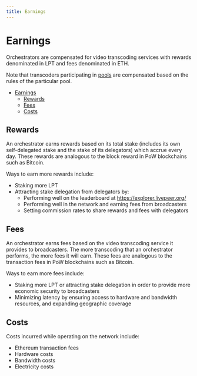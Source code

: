 ```yaml
---
title: Earnings
---
```


# Earnings

Orchestrators are compensated for video transcoding services with rewards
denominated in LPT and fees denominated in ETH.

Note that transcoders participating in [pools](./pools.md) are compensated based
on the rules of the particular pool.

- [Earnings](#earnings)
  - [Rewards](#rewards)
  - [Fees](#fees)
  - [Costs](#costs)

## Rewards

An orchestrator earns rewards based on its total stake (includes its own
self-delegated stake and the stake of its delegators) which accrue every day.
These rewards are analogous to the block reward in PoW blockchains such as
Bitcoin.

Ways to earn more rewards include:

- Staking more LPT
- Attracting stake delegation from delegators by:
  - Performing well on the leaderboard at https://explorer.livepeer.org/
  - Performing well in the network and earning fees from broadcasters
  - Setting commission rates to share rewards and fees with delegators

## Fees

An orchestrator earns fees based on the video transcoding service it provides to
broadcasters. The more transcoding that an orchestrator performs, the more fees
it will earn. These fees are analogous to the transaction fees in PoW
blockchains such as Bitcoin.

Ways to earn more fees include:

- Staking more LPT or attracting stake delegation in order to provide more
  economic security to broadcasters
- Minimizing latency by ensuring access to hardware and bandwidth resources, and
  expanding geographic coverage

## Costs

Costs incurred while operating on the network include:

- Ethereum transaction fees
- Hardware costs
- Bandwidth costs
- Electricity costs
